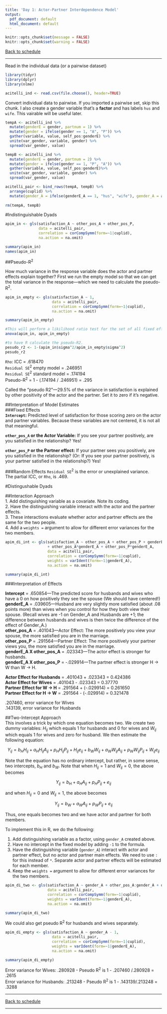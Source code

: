 ```yaml
---
title: 'Day 1: Actor-Partner Interdependence Model'
output:
  pdf_document: default
  html_document: default
---
```

```r
knitr::opts_chunk$set(message = FALSE)
knitr::opts_chunk$set(warning = FALSE)
```

[Back to schedule](schedule.html)

***  

Read in the individual data (or a pairwise dataset) 

```r
library(tidyr)
library(dplyr)
library(nlme)

acitelli_ind <- read.csv(file.choose(), header=TRUE)
```

Convert individual data to pairwise. If you imported a pairwise set, skip this chunk. I also create a gender variable that's a **factor** and has labels `hus` and `wife`. This vairable will be useful later. 

```r
tempA <- acitelli_ind %>% 
  mutate(genderE = gender, partnum = 1) %>%
  mutate(gender = ifelse(gender == 1, "A", "P")) %>%
  gather(variable, value, self_pos:genderE) %>%
  unite(var_gender, variable, gender) %>%
  spread(var_gender, value)

tempB <- acitelli_ind %>% 
  mutate(genderE = gender, partnum = 2) %>%
  mutate(gender = ifelse(gender == 1, "P", "A")) %>%
  gather(variable, value, self_pos:genderE)%>%
  unite(var_gender, variable, gender) %>%
  spread(var_gender, value)

acitelli_pair <- bind_rows(tempA, tempB) %>%
  arrange(cuplid) %>%
  mutate(gender_A = ifelse(genderE_A == 1, "hus", "wife"), gender_A = as.factor(gender_A)) #String, factor
  
rm(tempA, tempB)
```


#Indistinguishable Dyads

```r
apim_in <- gls(satisfaction_A ~ other_pos_A + other_pos_P,
               data = acitelli_pair,
               correlation = corCompSymm(form=~1|cuplid),
               na.action = na.omit)

summary(apim_in)
names(apim_in)
```

##Pseudo-R^2^  

How much variance in the response variable does the actor and partner effects explain together? First we run the empty model so that we can get the total variance in the response---which we need to calculate the pseudo-R^2^.

```r
apim_in_empty <- gls(satisfaction_A ~ 1,
                     data = acitelli_pair,
                     correlation = corCompSymm(form=~1|cuplid),
                     na.action = na.omit)

summary(apim_in_empty)
```

```r
#This will perform a likilihood ratio test for the set of all fixed effects in the model.
anova(apim_in, apim_in_empty)
```

```r
#to have R calculate the pseudo-R2.
pesudo_r2 <- 1-(apim_in$sigma^2/apim_in_empty$sigma^2)
pesudo_r2
```

`Rho`: ICC = .618470  
`Residual SE`^2^ empty model = .246951  
`Residual SE`^2^ standard model = .174194  
Pseudo-R^2^ = 1 - (.174194 / .246951) = .295  

Called the "pseudo R2"---29.5% of the variance in satisfaction is explained by other positivity of the actor and the partner. Set it to zero if it's negative.  

##Interpretation of Model Estimates  
###Fixed Effects  
**`Intercept`:** Predicted level of satisfaction for those scoring zero on the actor and partner variables.  Because these variables are not centered, it is not all that meaningful.  

**`other_pos_A` or the Actor Variable:** If you see your partner positively, are you satisfied in the relationship? Yes!  

**`other_pos_P` or the Partner effect:** If your partner sees you positively, are you satisfied in the relationship? (Or: If you see your partner positively, is your partner satisfied in the relationship?) Yes!  

###Random Effects
`Residual SE`^2^ is the error or unexplained variance.  
The partial ICC, or `Rho`, is .469.  


#Distingushable Dyads

##Interaction Approach  
1. Add distinguishing variable as a covariate.  Note its coding.  
2. Have the distinguishing variable interact with the actor and the partner effects.  
3. These interactions evaluate whether actor and partner effects are the same for the two people.  
4. Add a `weights =` argument to allow for different error variances for the two members.  


```r
apim_di_int <- gls(satisfaction_A ~ other_pos_A + other_pos_P + genderE_A 
                   + other_pos_A*genderE_A + other_pos_P*genderE_A,
                   data = acitelli_pair,
                   correlation = corCompSymm(form=~1|cuplid), 
                   weights = varIdent(form=~1|genderE_A), 
                   na.action = na.omit)

summary(apim_di_int)
```

###Interpretation of Effects  

**Intercept** = .650854---The predicted score for husbands and wives who have a 0 on how positively they see the spouse (We should have centered!)  
**genderE_A**  = .039605---Husband are very slightly more satisfied (about .08 points more) than wives when you control for how they both view their spouse. (Recall wives are -1 on Gender_A and Husbands are +1; the difference between husbands and wives is then twice the difference of the effect of Gender_A.)  
**other_pos_A** = .401043---Actor Effect: The more positively you view your spouse, the more satisfied you are in the marriage.  
**other_pos_P** = .291564---Partner Effect:  The more positively your partner views you, the more satisfied you are in the marriage.  
**genderE_A X other_pos_A** = .023343---The actor effect is stronger for husbands.  
**genderE_A X other_pos_P** = -.029914---The partner effect is stronger H -> W than W -> H.  

**Actor Effect for Husbands** = .401043 + .023343 = 0.424386  
**Actor Effect for Wives** = .401043 - .023343  = 0.37770  
**Partner Effect for W -> H** = .291564 + (-.029914) = 0.261650  
**Partner Effect for H -> W** = .291564 - (-.029914) = 0.321478  

.207460, error variance for Wives  
.143139, error variance for Husbands  


##Two-Intercept Approach  
This involves a trick by which one equation becomes two.  We create two dummy variables: $H_{ij}$ which equals 1 for husbands and 0 for wives and $W_{ij}$ which equals 1 for wives and zero for husband.  We then estimate the following equation:  

$$Y_{ij} = b_HH_{ij} + a_HH_{ij}A_{ij} + p_HH_{ij}P_{ij} + H_{ij}e_{ij} + b_WW_{ij} + a_WW_{ij}A_{ij} + p_WW_{ij}P_{ij} + W_{ij}e_{ij}$$  

Note that the equation has no ordinary intercept, but rather, in some sense, two intercepts, $b_H$ and $b_W$.  Note that when $H_{ij} = 1$ and $W_{ij} = 0$, the above becomes  

$$Y_{ij} = b_H + a_HA_{ij} + p_HP_{ij} + e_{ij}$$

and when $H_{ij} = 0$ and $W_{ij} = 1$, the above becomes  

$$Y_{ij} = b_W + a_WA_{ij} + p_WP_{ij} + e_{ij}$$

Thus, one equals becomes two and we have actor and partner for both members.  

To implement this in R, we do the following:  

1. Add distinguishing variable as a factor, using `gender_A` created above.
2. Have no intercept in the fixed model by adding `-1` to the formula.
3. Have the distinguishing variable (`gender_A`) interact with actor and partner effect, but no actor and partner main effects. We need to use `:` for this instead of `*`. Separate actor and partner effects will be estimated for each member.  
4. Keep the `weights =` argument to allow for different error variances for the two members.


```r
apim_di_two <- gls(satisfaction_A ~ gender_A + other_pos_A:gender_A + other_pos_P:gender_A - 1,
                   data = acitelli_pair,
                   correlation = corCompSymm(form=~1|cuplid), 
                   weights = varIdent(form=~1|genderE_A), 
                   na.action = na.omit)

summary(apim_di_two)
```

We could also get pseudo R^2^ for husbands and wives separately. 

```r
apim_di_empty <- gls(satisfaction_A ~ gender_A - 1,
                     data = acitelli_pair,
                     correlation = corCompSymm(form=~1|cuplid), 
                     weights = varIdent(form=~1|genderE_A), 
                     na.action = na.omit)

summary(apim_di_empty)
```

Error variance for Wives: .280928 
- Pseudo R^2^ is 1 - .207460 /.280928 = .2615  
Error variance for Husbands: .213248
- Pseudo R^2^ is 1 - .143139/.213248 = .3288  

***

[Back to schedule](schedule.html)

***